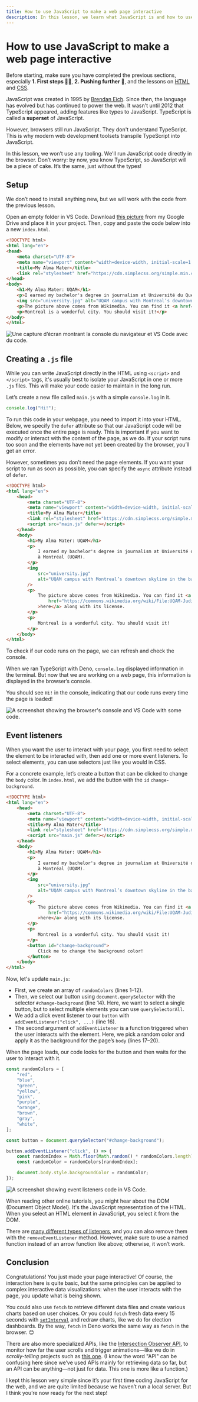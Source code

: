 ```yaml
---
title: How to use JavaScript to make a web page interactive
description: In this lesson, we learn what JavaScript is and how to use it.
---
```



# How to use JavaScript to make a web page interactive

Before starting, make sure you have completed the previous sections, especially **1. First steps 🧑‍🎓**, **2. Pushing further 🚀**, and the lessons on [HTML](/web-basics/html) and [CSS](/web-basics/css).

JavaScript was created in 1995 by [Brendan Eich](https://fr.wikipedia.org/wiki/Brendan_Eich). Since then, the language has evolved but has continued to power the web. It wasn't until 2012 that TypeScript appeared, adding features like types to JavaScript. TypeScript is called a **superset** of JavaScript.

However, browsers still run JavaScript. They don't understand TypeScript. This is why modern web development toolsets transpile TypeScript into JavaScript.

In this lesson, we won’t use any tooling. We'll run JavaScript code directly in the browser. Don’t worry: by now, you know TypeScript, so JavaScript will be a piece of cake. It’s the same, just without the types!

<NoticeIntro />

## Setup

We don’t need to install anything new, but we will work with the code from the previous lesson.

Open an empty folder in VS Code. Download [this picture](https://drive.google.com/file/d/1-lQv2ZWOD4xzYqfZTYsOt_QXfyP0WyAr/view?usp=drive_link) from my Google Drive and place it in your project. Then, copy and paste the code below into a new `index.html`.

```html showLineNumbers filename="index.html"
<!DOCTYPE html>
<html lang="en">
<head>
    <meta charset="UTF-8">
    <meta name="viewport" content="width=device-width, initial-scale=1.0">
    <title>My Alma Mater</title>
    <link rel="stylesheet" href="https://cdn.simplecss.org/simple.min.css">
</head>
<body>
    <h1>My Alma Mater: UQAM</h1>
    <p>I earned my bachelor's degree in journalism at Université du Québec à Montréal (UQAM).</p>
    <img src="university.jpg" alt="UQAM campus with Montreal’s downtown skyline in the background."/>
    <p>The picture above comes from Wikimedia. You can find it <a href="https://commons.wikimedia.org/wiki/File:UQAM-Judith-Jasmin.jpg">here</a> along with its license.</p>
    <p>Montreal is a wonderful city. You should visit it!</p>
</body>
</html>
```
![Une capture d’écran montrant la console du navigateur et VS Code avec du code.](/assets/web-basics/javascript/setup.png)

## Creating a `.js` file

While you can write JavaScript directly in the HTML using `<script>` and `</script>` tags, it's usually best to isolate your JavaScript in one or more `.js` files. This will make your code easier to maintain in the long run.

Let’s create a new file called `main.js` with a simple `console.log` in it.

```js showLineNumbers filename="main.js"
console.log("Hi!");
```

To run this code in your webpage, you need to import it into your HTML. Below, we specify the `defer` attribute so that our JavaScript code will be executed once the entire page is ready. This is important if you want to modify or interact with the content of the page, as we do. If your script runs too soon and the elements have not yet been created by the browser, you’ll get an error.

However, sometimes you don’t need the page elements. If you want your script to run as soon as possible, you can specify the `async` attribute instead of `defer`.

```html showLineNumbers filename="index.html" {8}
<!DOCTYPE html>
<html lang="en">
    <head>
        <meta charset="UTF-8">
        <meta name="viewport" content="width=device-width, initial-scale=1.0">
        <title>My Alma Mater</title>
        <link rel="stylesheet" href="https://cdn.simplecss.org/simple.min.css">
        <script src="main.js" defer></script>
    </head>
    <body>
        <h1>My Alma Mater: UQAM</h1>
        <p>
            I earned my bachelor's degree in journalism at Université du Québec
            à Montréal (UQAM).
        </p>
        <img
            src="university.jpg"
            alt="UQAM campus with Montreal’s downtown skyline in the background."
        />
        <p>
            The picture above comes from Wikimedia. You can find it <a
                href="https://commons.wikimedia.org/wiki/File:UQAM-Judith-Jasmin.jpg"
            >here</a> along with its license.
        </p>
        <p>
            Montreal is a wonderful city. You should visit it!
        </p>
    </body>
</html>
```

To check if our code runs on the page, we can refresh and check the console.

When we ran TypeScript with Deno, `console.log` displayed information in the terminal. But now that we are working on a web page, this information is displayed in the browser’s console.

You should see `Hi!` in the console, indicating that our code runs every time the page is loaded!

![A screenshot showing the browser's console and VS Code with some code.](/assets/web-basics/javascript/console.png)

## Event listeners

When you want the user to interact with your page, you first need to select the element to be interacted with, then add one or more event listeners. To select elements, you can use selectors just like you would in CSS.

For a concrete example, let’s create a button that can be clicked to change the `body` color. In `index.html`, we add the button with the `id` `change-background`.

```html showLineNumbers filename="index.html" {28-30}
<!DOCTYPE html>
<html lang="en">
    <head>
        <meta charset="UTF-8">
        <meta name="viewport" content="width=device-width, initial-scale=1.0">
        <title>My Alma Mater</title>
        <link rel="stylesheet" href="https://cdn.simplecss.org/simple.min.css">
        <script src="main.js" defer></script>
    </head>
    <body>
        <h1>My Alma Mater: UQAM</h1>
        <p>
            I earned my bachelor's degree in journalism at Université du Québec
            à Montréal (UQAM).
        </p>
        <img
            src="university.jpg"
            alt="UQAM campus with Montreal’s downtown skyline in the background."
        />
        <p>
            The picture above comes from Wikimedia. You can find it <a
                href="https://commons.wikimedia.org/wiki/File:UQAM-Judith-Jasmin.jpg"
            >here</a> along with its license.
        </p>
        <p>
            Montreal is a wonderful city. You should visit it!
        </p>
        <button id="change-background">
            Click me to change the background color!
        </button>
    </body>
</html>
```

Now, let's update `main.js`:
- First, we create an array of `randomColors` (lines 1–12).
- Then, we select our button using `document.querySelector` with the selector `#change-background` (line 14). Here, we want to select a single button, but to select multiple elements you can use `querySelectorAll`.
- We add a click event listener to our `button` with `addEventListener("click", ...)` (line 16).
- The second argument of `addEventListener` is a function triggered when the user interacts with the element. Here, we pick a random color and apply it as the background for the page’s `body` (lines 17–20).

When the page loads, our code looks for the button and then waits for the user to interact with it.

```js showLineNumbers filename="main.js"
const randomColors = [
    "red",
    "blue",
    "green",
    "yellow",
    "pink",
    "purple",
    "orange",
    "brown",
    "gray",
    "white",
];

const button = document.querySelector("#change-background");

button.addEventListener("click", () => {
    const randomIndex = Math.floor(Math.random() * randomColors.length);
    const randomColor = randomColors[randomIndex];

    document.body.style.backgroundColor = randomColor;
});
```
![A screenshot showing event listeners code in VS Code.](/assets/web-basics/javascript/click.png)

<Callout type="info" emoji="💡">
When reading other online tutorials, you might hear about the DOM (Document Object Model). It's the JavaScript representation of the HTML. When you select an HTML element in JavaScript, you select it from the DOM.
</Callout>

There are [many different types of listeners](https://www.w3schools.com/jsref/dom_obj_event.asp), and you can also remove them with the `removeEventListener` method. However, make sure to use a named function instead of an arrow function like above; otherwise, it won’t work.

## Conclusion

Congratulations! You just made your page interactive! Of course, the interaction here is quite basic, but the same principles can be applied to complex interactive data visualizations: when the user interacts with the page, you update what is being shown.

You could also use `fetch` to retrieve different data files and create various charts based on user choices. Or you could `fetch` fresh data every 15 seconds with [`setInterval`](https://www.w3schools.com/jsref/met_win_setinterval.asp) and redraw charts, like we do for election dashboards. By the way, `fetch` in Deno works the same way as `fetch` in the browser. 😊

There are also more specialized APIs, like the [Intersection Observer API](https://developer.mozilla.org/en-US/docs/Web/API/Intersection_Observer_API), to monitor how far the user scrolls and trigger animations—like we do in *scrolly-telling* projects such as [this one](https://ici.radio-canada.ca/info/2022/07/ilots-chaleur-villes-inegalites-injustice-changements-climatiques/en/). (I know the word "API" can be confusing here since we’ve used APIs mainly for retrieving data so far, but an API can be anything—not just for data. This one is more like a function.)

I kept this lesson very simple since it’s your first time coding JavaScript for the web, and we are quite limited because we haven’t run a local server. But I think you’re now ready for the next step!

<NoticeEnd />
